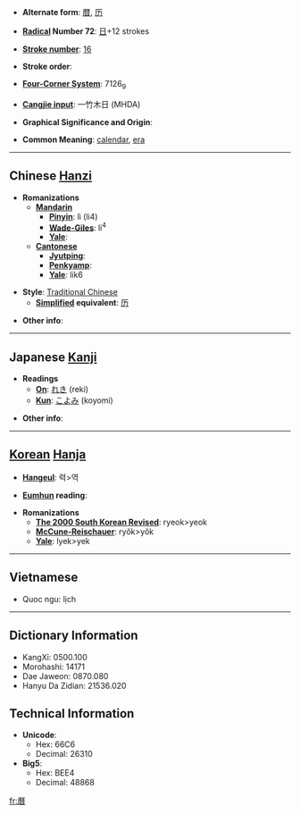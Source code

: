 * '''Alternate form''': [[暦]], [[历]]

* '''[[Wiktionary:Chinese radical index| Radical]] Number 72''': [[Wiktionary:Chinese radical index 日|日]]+12 strokes

* '''[[Wiktionary:Chinese total strokes index|Stroke number]]''': [[Wiktionary:Chinese total strokes index 16|16]]

* '''Stroke order''': 

* '''[[Wiktionary:Chinese four corner index|Four-Corner System]]''': 7126<sub>9</sub>

* '''[[Wiktionary:Chinese Cangjie index|Cangjie input]]''': 一竹木日 (MHDA)

* '''Graphical Significance and Origin''': 

* '''Common Meaning''': [[calendar]], [[era]]

----

== Chinese [[Hanzi]] ==

* '''Romanizations'''
** '''[[Mandarin]]'''
*** '''[[Pinyin]]''': lì (li4)
*** '''[[Wade-Giles]]''': li<sup>4</sup>
*** '''[[Yale]]''': 
** '''[[Cantonese]]'''
*** '''[[Jyutping]]''':
*** '''[[Penkyamp]]''': 
*** '''[[Yale]]''': lik6

* '''Style''': [[Traditional Chinese]] 
** '''[[Simplified Chinese|Simplified]] equivalent''': [[历]]

* '''Other info''': 

----

== Japanese [[Kanji]] ==

* '''Readings'''
** '''[[On]]''': [[れき]] (reki)
** '''[[Kun]]''': [[こよみ]] (koyomi)

* '''Other info''':  

----

== [[Korean]] [[Hanja]] ==

* '''[[Hangeul]]''': 력>역

* '''[[Eumhun]] reading''': 

* '''Romanizations'''
** '''[[The 2000 South Korean Revised Romanization|The 2000 South Korean Revised]]''': ryeok>yeok
** '''[[McCune-Reischauer]]''': ryŏk>yŏk
** '''[[Yale]]''': lyek>yek

----
==Vietnamese==
*Quoc ngu: lịch

----

== Dictionary Information ==

* KangXi: 0500.100
* Morohashi: 14171
* Dae Jaweon: 0870.080
* Hanyu Da Zidian: 21536.020

== Technical Information ==

* '''Unicode''':
** Hex: 66C6
** Decimal: 26310
* '''Big5''':
** Hex: BEE4
** Decimal: 48868

[[fr:曆]]